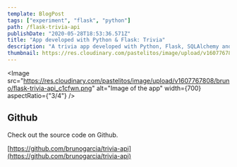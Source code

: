 ```yaml
---
template: BlogPost
tags: ["experiment", "flask", "python"]
path: /flask-trivia-api
publishDate: "2020-05-28T18:53:36.571Z"
title: "App developed with Python & Flask: Trivia"
description: "A trivia app developed with Python, Flask, SQLAlchemy and unittest for the Udacity Full-Stack Developer Nanodegree"
thumbnail: https://res.cloudinary.com/pastelitos/image/upload/v1607767808/bruno/flask-trivia-api_c1cfwn.png
---
```



<Image
	src="https://res.cloudinary.com/pastelitos/image/upload/v1607767808/bruno/flask-trivia-api_c1cfwn.png"
	alt="Image of the app"
	width={700}
	aspectRatio={"3/4"}
/>

## Github

Check out the source code on Github.

[https://github.com/brunogarcia/trivia-api](https://github.com/brunogarcia/trivia-api)
